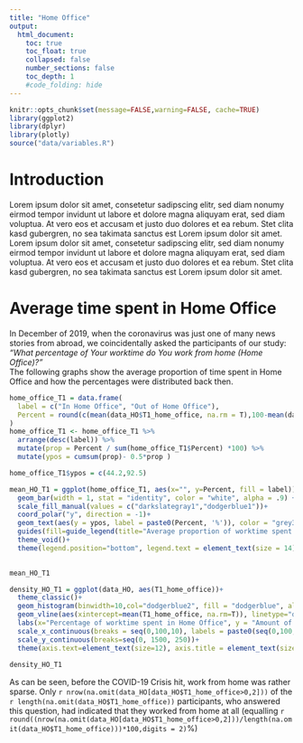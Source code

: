 ```yaml
---
title: "Home Office"
output:
  html_document:
    toc: true
    toc_float: true
    collapsed: false
    number_sections: false
    toc_depth: 1
    #code_folding: hide
---
```


```r
knitr::opts_chunk$set(message=FALSE,warning=FALSE, cache=TRUE)
library(ggplot2)
library(dplyr)
library(plotly)
source("data/variables.R")
```

# Introduction

Lorem ipsum dolor sit amet, consetetur sadipscing elitr, sed diam nonumy eirmod tempor invidunt ut labore et dolore magna aliquyam erat, sed diam voluptua. At vero eos et accusam et justo duo dolores et ea rebum. Stet clita kasd gubergren, no sea takimata sanctus est Lorem ipsum dolor sit amet. Lorem ipsum dolor sit amet, consetetur sadipscing elitr, sed diam nonumy eirmod tempor invidunt ut labore et dolore magna aliquyam erat, sed diam voluptua. At vero eos et accusam et justo duo dolores et ea rebum. Stet clita kasd gubergren, no sea takimata sanctus est Lorem ipsum dolor sit amet.

# Average time spent in Home Office
In December of 2019, when the coronavirus was just one of many news stories from abroad, we coincidentally asked the participants of our study: _"What percentage of Your worktime do You work from home (Home Office)?"_  
The following graphs show the average proportion of time spent in Home Office and how the percentages were distributed back then.


```r
home_office_T1 = data.frame(
  label = c("In Home Office", "Out of Home Office"),
  Percent = round(c(mean(data_HO$T1_home_office, na.rm = T),100-mean(data_HO$T1_home_office, na.rm = T)), digits = 2)
)
home_office_T1 <- home_office_T1 %>% 
  arrange(desc(label)) %>%
  mutate(prop = Percent / sum(home_office_T1$Percent) *100) %>%
  mutate(ypos = cumsum(prop)- 0.5*prop )

home_office_T1$ypos = c(44.2,92.5)

mean_HO_T1 = ggplot(home_office_T1, aes(x="", y=Percent, fill = label))+
  geom_bar(width = 1, stat = "identity", color = "white", alpha = .9) +
  scale_fill_manual(values = c("darkslategray1","dodgerblue1"))+
  coord_polar("y", direction = -1)+
  geom_text(aes(y = ypos, label = paste0(Percent, '%')), color = "grey32", size=6) +
  guides(fill=guide_legend(title="Average proportion of worktime spent...", title.position = "top"))+
  theme_void()+
  theme(legend.position="bottom", legend.text = element_text(size = 14), legend.title = element_text(size = 14.5) )
  

mean_HO_T1

density_HO_T1 = ggplot(data_HO, aes(T1_home_office))+
  theme_classic()+
  geom_histogram(binwidth=10,col="dodgerblue2", fill = "dodgerblue", alpha = .4)+
  geom_vline(aes(xintercept=mean(T1_home_office, na.rm=T)), linetype="dashed", size= 0.5)+
  labs(x="Percentage of worktime spent in Home Office", y = "Amount of participants")+
  scale_x_continuous(breaks = seq(0,100,10), labels = paste0(seq(0,100,10), '%')) +
  scale_y_continuous(breaks=seq(0, 1500, 250))+
  theme(axis.text=element_text(size=12), axis.title = element_text(size = 14))
  
density_HO_T1


```

As can be seen, before the COVID-19 Crisis hit, work from home was rather sparse. Only `r nrow(na.omit(data_HO[data_HO$T1_home_office>0,2]))` of the `r length(na.omit(data_HO$T1_home_office))` participants, who answered this question, had indicated that they worked from home at all (equalling `r round((nrow(na.omit(data_HO[data_HO$T1_home_office>0,2]))/length(na.omit(data_HO$T1_home_office)))*100,digits = 2)`%)  

